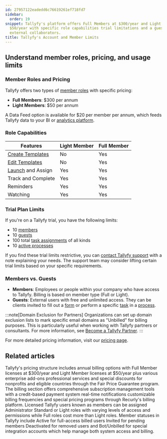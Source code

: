 ```yaml
---
id: 27957122eadedd6c76619261ef718fd7
sidebar:
  order: 19
snippet: Tallyfy's platform offers Full Members at $300/year and Light Members at
  $50/year with specific role capabilities trial limitations and a guest system for
  external collaborators.
title: Tallyfy's Account and Member Limits
---
```


## Understand member roles, pricing, and usage limits

### Member Roles and Pricing

Tallyfy offers two types of [member roles](/products/pro/documenting/members/) with specific pricing:

- **Full Members**: $300 per annum
- **Light Members**: $50 per annum

A Data Feed option is available for $20 per member per annum, which feeds Tallyfy data to your BI or [analytics platform](/products/pro/integrations/analytics/).

### Role Capabilities

| Features           | Light Member | Full Member |
| ------------------ | ------------ | ----------- |
| [Create Templates](/products/pro/documenting/templates/)   | No           | Yes         |
| [Edit Templates](/products/pro/documenting/templates/)     | No           | Yes         |
| [Launch](/products/pro/launching/) and Assign  | Yes          | Yes         |
| Track and Complete | Yes          | Yes         |
| Reminders          | Yes          | Yes         |
| Watching           | Yes          | Yes         |

### Trial Plan Limits

If you're on a Tallyfy trial, you have the following limits:

- 10 [members](/products/pro/documenting/members/)
- 10 [guests](/products/pro/documenting/guests/)
- 100 total [task assignments](/products/pro/tracking-and-tasks/tasks/) of all kinds
- 10 [active processes](/products/pro/tracking-and-tasks/processes/)

If you find these trial limits restrictive, you can [contact Tallyfy support](/products/pro/miscellaneous/support/how-can-i-contact-tallyfys-support-team/) with a note explaining your needs. The support team may consider lifting certain trial limits based on your specific requirements.

### Members vs. Guests

- **Members**: Employees or people within your company who have access to Tallyfy. Billing is based on member type (Full or Light).
- **Guests**: External users with free and unlimited access. They can be clients invited to fill out a [form](/products/pro/tracking-and-tasks/tasks/what-are-form-fields-in-tallyfy/) or perform a specific [task](/products/pro/tracking-and-tasks/tasks/) in a [process](/products/pro/tracking-and-tasks/processes/).

:::note[Domain Exclusion for Partners]
Organizations can set up domain exclusion lists to mark specific email domains as "Unbilled" for billing purposes. This is particularly useful when working with Tallyfy partners or consultants. For more information, see [Become a Tallyfy Partner](/products/pro/miscellaneous/how-can-i-become-a-tallyfy-partner/).
:::

For more detailed pricing information, visit our [pricing page](/products/pro/pricing/).


## Related articles
<CardGrid>
<LinkTitleCard header="<b>Pro > Pricing</b>" href="/products/pro/pricing/" > Tallyfy's pricing structure includes annual billing options with Full Member licenses at $300/year and Light Member licenses at $50/year plus various enterprise add-ons professional services and special discounts for nonprofits and eligible countries through the Fair Price Guarantee program. </LinkTitleCard>
<LinkTitleCard header="<b>Settings > Billing</b>" href="/products/pro/settings/billing/" > The billing section offers comprehensive subscription management tools with a credit-based payment system real-time notifications customizable billing frequencies and special pricing programs through Recurly's billing platform. </LinkTitleCard>
<LinkTitleCard header="<b>Documenting > Members</b>" href="/products/pro/documenting/members/" > Licensed Tallyfy users known as members can be assigned Administrator Standard or Light roles with varying levels of access and permissions while Full roles cost more than Light roles. </LinkTitleCard>
<LinkTitleCard header="<b>Org Settings > Understanding Member Statuses</b>" href="/products/pro/settings/org-settings/understanding-member-statuses/" > Member statuses in Tallyfy include Active for full-access billed users Invited for pending members Deactivated for removed users and Bot/Unbilled for special integration accounts which help manage both system access and billing. </LinkTitleCard>
</CardGrid>
